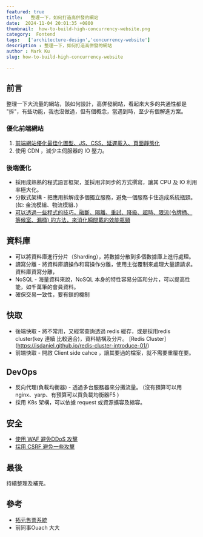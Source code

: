 ```yaml
---
featured: true
title:   整理一下，如何打造高併發的網站
date:  2024-11-04 20:01:35 +0800
thumbnail:  how-to-build-high-concurrency-website.png
category:  Fontend  
tags:   ['architecture-design','concurrency-website']
description : 整理一下，如何打造高併發的網站
author : Mark Ku
slug: how-to-build-high-concurrency-website

---
```

## 前言
整理一下大流量的網站，該如何設計，高併發網站，看起來大多的共通性都是 "拆"，有些功能，我也沒做過，但有個概念，當遇到時，至少有個解進方案。

### 優化前端網站
1. [前端網站優化最佳化圖型、JS、CSS、延遲載入、頁面靜態化](https://blog.markkulab.net/enhance-nextjs-performance/) 
2. 使用 CDN ，減少主伺服器的 IO 壓力。

### 後端優化
* 採用成熟熟的程式語言框架，並採用非同步的方式撰寫，讓其 CPU 及 IO 利用率極大化。
* 分散式架構 - 把應用拆解成多個獨立服務，避免一個服務卡住造成系統瓶頸。 (如: 金流模組、物流模組、)
* [可以透過一些程式的技巧，融斷、隔離、重試、降級、超時、限流(令牌桶、等候室、漏桶) 的方法，來消化瞬間載的效能瓶頸](https://blog.csdn.net/github_38592071/article/details/140196235)

## 資料庫
* 可以將資料庫進行分片（Sharding），將數據分散到多個數據庫上進行處理。
* 讀寫分離 - 將資料庫讀操作和寫操作分離，使用主從覆制來處理大量讀請求。
資料庫資寫分離，
* NoSQL - 海量資料來說，NoSQL 本身的特性容易分區和分片，可以提高性能，如千萬筆的會員資料。
* 確保交易一致性，要有鎖的機制

## 快取
* 後端快取 - 將不常用，又經常查詢透過 redis 緩存，或是採用redis cluster(key 連續 比較適合)，資料結構及分片。
[Redis Cluster] (https://isdaniel.github.io/redis-cluster-introduce-01/)
* 前端快取 - 開啟 Client side cahce ，讓其要過的檔案，就不需要重覆在要。

## DevOps
* 反向代理(負載均衡器) - 透過多台服務器來分攤流量。 (沒有預算可以用nginx、yarp、有預算可以買負載均衡器F5 )
* 採用 K8s 架構，可以依據 request 或資源擴容及縮容。

## 安全
* [使用 WAF 避免DDoS 攻擊](https://blog.markkulab.net/2022/01/16/prevent-ddos/)
* [採用 CSRF 避免一些攻擊](https://www.telerik.com/blogs/protecting-nextjs-applications-cross-site-request-forgery-csrf-attacks)

## 最後
持續整理及補充。

## 參考
* [拓元售票系統](https://aws.amazon.com/tw/solutions/case-studies/tixcraft/?fbclid=IwZXh0bgNhZW0CMTAAAR1OkXmUsFGJZ4x086DzwYbK4Ox1JEuJWDA6umSIx2edlKKucWm4jWU6PGY_aem_aztLGVHLLc9EvEnDe6WTMg)
* 前同事Ouach 大大

